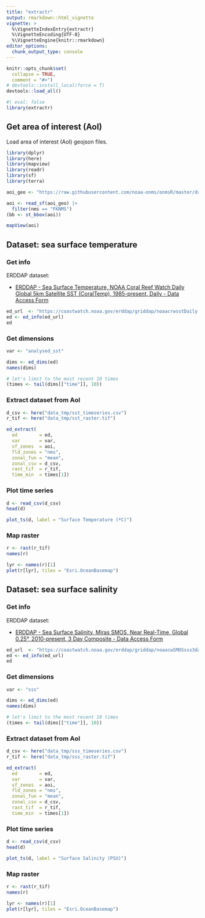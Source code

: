 ```yaml
---
title: "extractr"
output: rmarkdown::html_vignette
vignette: >
  %\VignetteIndexEntry{extractr}
  %\VignetteEncoding{UTF-8}
  %\VignetteEngine{knitr::rmarkdown}
editor_options: 
  chunk_output_type: console
---
```


```r
knitr::opts_chunk$set(
  collapse = TRUE,
  comment = "#>")
# devtools::install_local(force = T)
devtools::load_all()
```

```r
#| eval: false
library(extractr)
```

## Get area of interest (AoI)

Load area of interest (AoI) geojson files.

```r
library(dplyr)
library(here)
library(mapview)
library(readr)
library(sf)
library(terra)

aoi_geo <- "https://raw.githubusercontent.com/noaa-onms/onmsR/master/data-raw/sanctuaries.geojson"

aoi <- read_sf(aoi_geo) |> 
  filter(nms == "FKNMS")
(bb <- st_bbox(aoi))

mapView(aoi)
```

## Dataset: sea surface temperature

### Get info

ERDDAP dataset:

- [ERDDAP - Sea Surface Temperature, NOAA Coral Reef Watch Daily Global 5km Satellite SST (CoralTemp), 1985-present, Daily - Data Access Form](https://coastwatch.noaa.gov/erddap/griddap/noaacrwsstDaily.html)

```r
ed_url  <- "https://coastwatch.noaa.gov/erddap/griddap/noaacrwsstDaily.html"
ed <- ed_info(ed_url)
ed
```

### Get dimensions

```r
var <- "analysed_sst"

dims <- ed_dims(ed)
names(dims)

# let's limit to the most recent 10 times
(times <- tail(dims[["time"]], 10))
```

### Extract dataset from AoI

```r
d_csv <- here("data_tmp/sst_timeseries.csv")
r_tif <- here("data_tmp/sst_raster.tif")

ed_extract(
  ed        = ed,
  var       = var,
  sf_zones  = aoi,
  fld_zones = "nms",
  zonal_fun = "mean",
  zonal_csv = d_csv,
  rast_tif  = r_tif,
  time_min  = times[1])
```

### Plot time series

```r
d <- read_csv(d_csv)
head(d)

plot_ts(d, label = "Surface Temperature (ºC)")
```

### Map raster

```r
r <- rast(r_tif)
names(r)

lyr <- names(r)[1]
plet(r[lyr], tiles = "Esri.OceanBasemap")
```


## Dataset: sea surface salinity

### Get info

ERDDAP dataset:

- [ERDDAP - Sea Surface Salinity, Miras SMOS, Near Real-Time, Global 0.25°, 2010-present, 3 Day Composite - Data Access Form](https://coastwatch.noaa.gov/erddap/griddap/noaacwSMOSsss3day.html)

```r
ed_url  <- "https://coastwatch.noaa.gov/erddap/griddap/noaacwSMOSsss3day.html"
ed <- ed_info(ed_url)
ed
```

### Get dimensions

```r
var <- "sss"

dims <- ed_dims(ed)
names(dims)

# let's limit to the most recent 10 times
(times <- tail(dims[["time"]], 10))
```

### Extract dataset from AoI

```r
d_csv <- here("data_tmp/sss_timeseries.csv")
r_tif <- here("data_tmp/sss_raster.tif")

ed_extract(
  ed        = ed,
  var       = var,
  sf_zones  = aoi,
  fld_zones = "nms",
  zonal_fun = "mean",
  zonal_csv = d_csv,
  rast_tif  = r_tif,
  time_min  = times[1])
```

### Plot time series

```r
d <- read_csv(d_csv)
head(d)

plot_ts(d, label = "Surface Salinity (PSU)")
```

### Map raster

```r
r <- rast(r_tif)
names(r)

lyr <- names(r)[1]
plet(r[lyr], tiles = "Esri.OceanBasemap")
```

